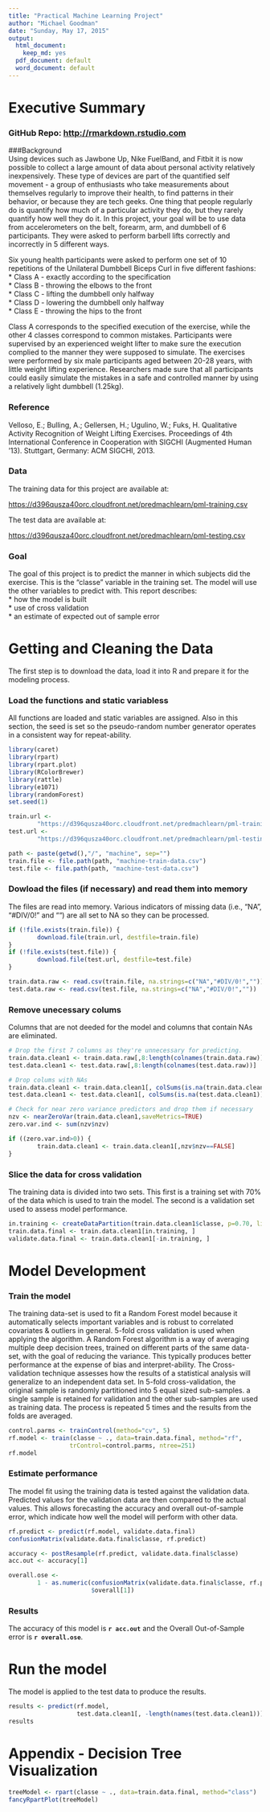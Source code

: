 ```yaml
---
title: "Practical Machine Learning Project"
author: "Michael Goodman"
date: "Sunday, May 17, 2015"
output:
  html_document:
    keep_md: yes
  pdf_document: default
  word_document: default
---
```


# Executive Summary
### GitHub Repo: <http://rmarkdown.rstudio.com>

###Background  
Using devices such as Jawbone Up, Nike FuelBand, and Fitbit it is now possible 
to collect a large amount of data about personal activity relatively 
inexpensively. These type of devices are part of the quantified self 
movement - a group of enthusiasts who take measurements about themselves 
regularly to improve their health, to find patterns in their behavior, or 
because they are tech geeks. One thing that people regularly do is quantify 
how much of a particular activity they do, but they rarely quantify how well 
they do it. In this project, your goal will be to use data from accelerometers 
on the belt, forearm, arm, and dumbbell of 6 participants. They were asked 
to perform barbell lifts correctly and incorrectly in 5 different ways. 

Six young health participants were asked to perform one set of 10 repetitions 
of the Unilateral Dumbbell Biceps Curl in five different fashions:  
* Class A - exactly according to the specification  
* Class B - throwing the elbows to the front  
* Class C - lifting the dumbbell only halfway  
* Class D - lowering the dumbbell only halfway  
* Class E - throwing the hips to the front  
  
Class A corresponds to the specified execution of the exercise, while the other 
4 classes correspond to common mistakes. Participants were supervised by 
an experienced weight lifter to make sure the execution complied to the 
manner they were supposed to simulate. The exercises were performed by six 
male participants aged between 20-28 years, with little weight lifting 
experience. Researchers made sure that all participants could easily simulate 
the mistakes in a safe and controlled manner by using a relatively light 
dumbbell (1.25kg).

### Reference  
Velloso, E.; Bulling, A.; Gellersen, H.; Ugulino, W.; Fuks, H. Qualitative 
Activity Recognition of Weight Lifting Exercises. Proceedings of 4th 
International Conference in Cooperation with SIGCHI (Augmented Human '13).
Stuttgart, Germany: ACM SIGCHI, 2013.

### Data  

The training data for this project are available at: 

<https://d396qusza40orc.cloudfront.net/predmachlearn/pml-training.csv>

The test data are available at: 

<https://d396qusza40orc.cloudfront.net/predmachlearn/pml-testing.csv>

### Goal

The goal of this project is to predict the manner in which subjects did 
the exercise. This is the "classe" variable in the training set. The model will
use the other variables to predict with. This report describes:  
* how the model is built  
* use of cross validation  
* an estimate of expected out of sample error  

# Getting and Cleaning the Data
The first step is to download the data, load it into R and prepare it for 
the modeling process.  

### Load the functions and static variabless
All functions are loaded and static variables are assigned.  Also in this 
section, the seed is set so the pseudo-random number generator operates in a 
consistent way for repeat-ability.  

```r
library(caret)
library(rpart)
library(rpart.plot)
library(RColorBrewer)
library(rattle)
library(e1071)
library(randomForest)
set.seed(1)

train.url <-
        "https://d396qusza40orc.cloudfront.net/predmachlearn/pml-training.csv"
test.url <- 
        "https://d396qusza40orc.cloudfront.net/predmachlearn/pml-testing.csv"

path <- paste(getwd(),"/", "machine", sep="")
train.file <- file.path(path, "machine-train-data.csv")
test.file <- file.path(path, "machine-test-data.csv")
```

### Dowload the files (if necessary) and read them into memory  
The files are read into memory.  Various indicators of missing data (i.e., 
"NA", "#DIV/0!" and "") are all set to NA so they can be processed.  

```r
if (!file.exists(train.file)) {
        download.file(train.url, destfile=train.file)
}
if (!file.exists(test.file)) {
        download.file(test.url, destfile=test.file)
}

train.data.raw <- read.csv(train.file, na.strings=c("NA","#DIV/0!",""))
test.data.raw <- read.csv(test.file, na.strings=c("NA","#DIV/0!",""))
```

### Remove unecessary colums
Columns that are not deeded for the model and columns that contain NAs 
are eliminated.  

```r
# Drop the first 7 columns as they're unnecessary for predicting.
train.data.clean1 <- train.data.raw[,8:length(colnames(train.data.raw))]
test.data.clean1 <- test.data.raw[,8:length(colnames(test.data.raw))]

# Drop colums with NAs
train.data.clean1 <- train.data.clean1[, colSums(is.na(train.data.clean1)) == 0] 
test.data.clean1 <- test.data.clean1[, colSums(is.na(test.data.clean1)) == 0] 

# Check for near zero variance predictors and drop them if necessary
nzv <- nearZeroVar(train.data.clean1,saveMetrics=TRUE)
zero.var.ind <- sum(nzv$nzv)

if ((zero.var.ind>0)) {
        train.data.clean1 <- train.data.clean1[,nzv$nzv==FALSE]
}

```

### Slice the data for cross validation  
The training data is divided into two sets.  This first is a training set with 70% of the data which is used to train the model.  The second is a validation 
set used to assess model performance.  

```r
in.training <- createDataPartition(train.data.clean1$classe, p=0.70, list=F)
train.data.final <- train.data.clean1[in.training, ]
validate.data.final <- train.data.clean1[-in.training, ]
```

# Model Development  
### Train the model  
The training data-set is used to fit a Random Forest model because it 
automatically selects important variables and is robust to correlated 
covariates & outliers in general. 5-fold cross validation is used when 
applying the algorithm. A Random Forest algorithm is a way of averaging 
multiple deep decision trees, trained on different parts of the same data-set,
with the goal of reducing the variance. This typically produces better 
performance at the expense of bias and interpret-ability. The Cross-validation 
technique assesses how the results of a statistical analysis will generalize 
to an independent data set. In 5-fold cross-validation, the original sample 
is randomly partitioned into 5 equal sized sub-samples. a single sample 
is retained for validation and the other sub-samples are used as training 
data. The process is repeated 5 times and the results from the folds are 
averaged.

```r
control.parms <- trainControl(method="cv", 5)
rf.model <- train(classe ~ ., data=train.data.final, method="rf",
                 trControl=control.parms, ntree=251)
rf.model
```

### Estimate performance  
The model fit using the training data is tested against the validation data.
Predicted values for the validation data are then compared to the actual 
values. This allows forecasting the accuracy and overall out-of-sample error,
which indicate how well the model will perform with other data.  

```r
rf.predict <- predict(rf.model, validate.data.final)
confusionMatrix(validate.data.final$classe, rf.predict)

accuracy <- postResample(rf.predict, validate.data.final$classe)
acc.out <- accuracy[1]

overall.ose <- 
        1 - as.numeric(confusionMatrix(validate.data.final$classe, rf.predict)
                       $overall[1])
```

### Results  
The accuracy of this model is **`r acc.out`** and the Overall Out-of-Sample 
error is **`r overall.ose`**.

# Run the model
The model is applied to the test data to produce the results.

```r
results <- predict(rf.model, 
                   test.data.clean1[, -length(names(test.data.clean1))])
results
```

# Appendix - Decision Tree Visualization

```r
treeModel <- rpart(classe ~ ., data=train.data.final, method="class")
fancyRpartPlot(treeModel)
```


